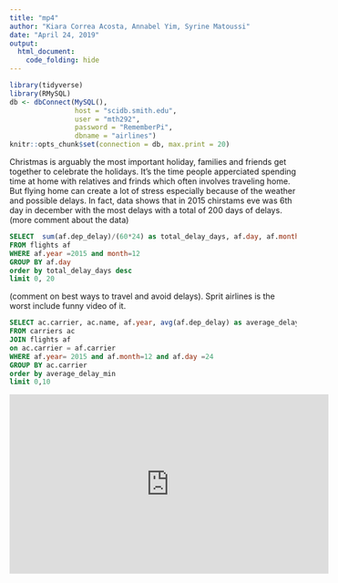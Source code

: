 ```yaml
---
title: "mp4"
author: "Kiara Correa Acosta, Annabel Yim, Syrine Matoussi"
date: "April 24, 2019"
output:
  html_document:
    code_folding: hide
---
```


```r
library(tidyverse)
library(RMySQL)
db <- dbConnect(MySQL(), 
                host = "scidb.smith.edu", 
                user = "mth292", 
                password = "RememberPi", 
                dbname = "airlines")
knitr::opts_chunk$set(connection = db, max.print = 20)

```


Christmas is arguably the most important holiday, families and friends get together to celebrate the holidays. It's the time people apperciated spending time at home with relatives and frinds which often involves traveling home. But flying home can create a lot of stress especially because of the weather and possible delays. In fact, data shows that in 2015 chirstams eve was 6th day in december with the most delays with a total of 200 days of delays.(more comment about the data)
```sql
SELECT  sum(af.dep_delay)/(60*24) as total_delay_days, af.day, af.month
FROM flights af
WHERE af.year =2015 and month=12
GROUP BY af.day
order by total_delay_days desc
limit 0, 20
```

(comment on best ways to travel and avoid delays). Sprit airlines is the worst include funny video of it.
```sql
SELECT ac.carrier, ac.name, af.year, avg(af.dep_delay) as average_delay_min, af.day, af.month
FROM carriers ac
JOIN flights af
on ac.carrier = af.carrier
WHERE af.year= 2015 and af.month=12 and af.day =24
GROUP BY ac.carrier
order by average_delay_min
limit 0,10
```
<iframe width="560" height="315" src="https://www.youtube.com/embed/YvfYK0EEhK4" frameborder="0" allow="accelerometer; autoplay; encrypted-media; gyroscope; picture-in-picture" allowfullscreen></iframe>